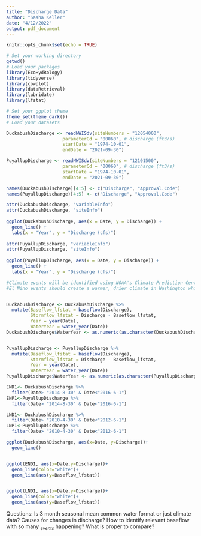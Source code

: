```yaml
---
title: "Discharge Data"
author: "Sasha Keller"
date: "4/12/2022"
output: pdf_document
---
```


```r
knitr::opts_chunk$set(echo = TRUE)
```

```r
# Set your working directory
getwd()
# Load your packages
library(EcoHydRology)
library(tidyverse)
library(cowplot)
library(dataRetrieval)
library(lubridate)
library(lfstat)

# Set your ggplot theme
theme_set(theme_dark())
# Load your datasets

```

```r

DuckabushDischarge <- readNWISdv(siteNumbers = "12054000",
                     parameterCd = "00060", # discharge (ft3/s)
                     startDate = "1974-10-01", 
                     endDate = "2021-09-30")

PuyallupDischarge <- readNWISdv(siteNumbers = "12101500",
                     parameterCd = "00060", # discharge (ft3/s)
                     startDate = "1974-10-01", 
                     endDate = "2021-09-30")

names(DuckabushDischarge)[4:5] <- c("Discharge", "Approval.Code")
names(PuyallupDischarge)[4:5] <- c("Discharge", "Approval.Code")

attr(DuckabushDischarge, "variableInfo")
attr(DuckabushDischarge, "siteInfo")
  
ggplot(DuckabushDischarge, aes(x = Date, y = Discharge)) +
  geom_line() +
  labs(x = "Year", y = "Discharge (cfs)")
  
attr(PuyallupDischarge, "variableInfo")
attr(PuyallupDischarge, "siteInfo")
  
ggplot(PuyallupDischarge, aes(x = Date, y = Discharge)) +
  geom_line() +
  labs(x = "Year", y = "Discharge (cfs)")

```
```r
#Climate events will be identified using NOAA's Climate Prediction Center (https://origin.cpc.ncep.noaa.gov/products/analysis_monitoring/ensostuff/ONI_v5.php).
#El Nino events should create a warmer, drier climate in Washington while La Nina will create a cooler, wetter environment. 


DuckabushDischarge <- DuckabushDischarge %>%
  mutate(Baseflow_lfstat = baseflow(Discharge), 
         Stormflow_lfstat = Discharge - Baseflow_lfstat,
         Year = year(Date), 
         WaterYear = water_year(Date))
DuckabushDischarge$WaterYear <- as.numeric(as.character(DuckabushDischarge$WaterYear))


PuyallupDischarge <- PuyallupDischarge %>%
  mutate(Baseflow_lfstat = baseflow(Discharge), 
         Stormflow_lfstat = Discharge - Baseflow_lfstat,
         Year = year(Date), 
         WaterYear = water_year(Date))
PuyallupDischarge$WaterYear <- as.numeric(as.character(PuyallupDischarge$WaterYear))

END1<- DuckabushDischarge %>%
  filter(Date> "2014-8-30" & Date<"2016-6-1")
ENP1<-PuyallupDischarge %>%
  filter(Date> "2014-8-30" & Date<"2016-6-1")

LND1<- DuckabushDischarge %>%
  filter(Date> "2010-4-30" & Date<"2012-6-1")
LNP1<-PuyallupDischarge %>%
  filter(Date> "2010-4-30" & Date<"2012-6-1")

ggplot(DuckabushDischarge, aes(x=Date, y=Discharge))+
  geom_line()


ggplot(END1, aes(x=Date,y=Discharge))+
  geom_line(color="white")+
  geom_line(aes(y=Baseflow_lfstat))


ggplot(LND1, aes(x=Date,y=Discharge))+
  geom_line(color="white")+
  geom_line(aes(y=Baseflow_lfstat))

```

Questions: 
Is 3 month seasonal mean common water format or just climate data?
Causes for changes in discharge?
How to identify relevant baseflow with so many ~*events*~ happening?
What is proper to compare?







